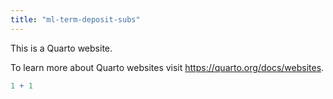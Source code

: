 ```yaml
---
title: "ml-term-deposit-subs"
---
```


This is a Quarto website.

To learn more about Quarto websites visit <https://quarto.org/docs/websites>.

```r
1 + 1
```
